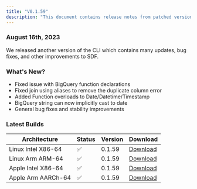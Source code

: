 ```yaml
---
title: "V0.1.59"
description: "This document contains release notes from patched version v0.1.59 of SDF."
---
```

### August 16th, 2023

We released another version of the CLI which contains many updates, bug fixes, and other improvements to SDF.

### What's New? 
- Fixed issue with BigQuery function declarations 
- Fixed join using aliases to remove the duplicate column error
- Added Function overloads to Date/Datetime/Timestamp
- BigQuery string can now implicitly cast to date
- General bug fixes and stability improvements

### Latest Builds 

| Architecture           | Status | Version | Download |
| ---------------------- | ------ | ------- | -------- |
| Linux Intel X86-64     |   ✅   | 0.1.59  | [Download](https://cdn.sdf.com/releases/download/sdf-v0.1.59-x86_64-unknown-linux-musl.tar.gz) |
| Linux Arm ARM-64       |   ✅   | 0.1.59  | [Download](https://cdn.sdf.com/releases/download/sdf-v0.1.59-arm-unknown-linux-gnueabihf.tar.gz) |
| Apple Intel X86-64     |   ✅   | 0.1.59  | [Download](https://cdn.sdf.com/releases/download/sdf-v0.1.59-x86_64-apple-darwin.tar.gz) |
| Apple Arm AARCh-64     |   ✅   | 0.1.59  | [Download](https://cdn.sdf.com/releases/download/sdf-v0.1.59-aarch64-apple-darwin.tar.gz) |
